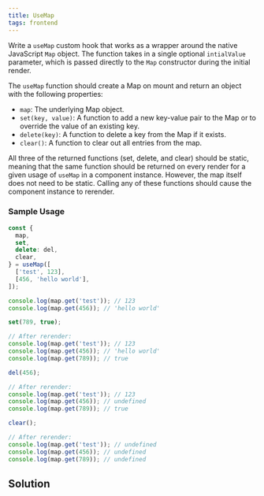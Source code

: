 ```yaml
---
title: UseMap 
tags: frontend 
---
```


Write a `useMap` custom hook that works as a wrapper around the native JavaScript `Map` object. The function takes in a single optional `intialValue` parameter, which is passed directly to the `Map` constructor during the initial render.

The `useMap` function should create a Map on mount and return an object with the following properties:

- `map`: The underlying Map object.
- `set(key, value)`: A function to add a new key-value pair to the Map or to override the value of an existing key.
- `delete(key)`: A function to delete a key from the Map if it exists.
- `clear()`: A function to clear out all entries from the map.

All three of the returned functions (set, delete, and clear) should be static, meaning that the same function should be returned on every render for a given usage of `useMap` in a component instance. However, the map itself does not need to be static. Calling any of these functions should cause the component instance to rerender.

### Sample Usage

```jsx
const {
  map,
  set,
  delete: del,
  clear,
} = useMap([
  ['test', 123],
  [456, 'hello world'],
]);

console.log(map.get('test')); // 123
console.log(map.get(456)); // 'hello world'

set(789, true);

// After rerender:
console.log(map.get('test')); // 123
console.log(map.get(456)); // 'hello world'
console.log(map.get(789)); // true

del(456);

// After rerender:
console.log(map.get('test')); // 123
console.log(map.get(456)); // undefined
console.log(map.get(789)); // true

clear();

// After rerender:
console.log(map.get('test')); // undefined
console.log(map.get(456)); // undefined
console.log(map.get(789)); // undefined
```
 
 
 ## Solution